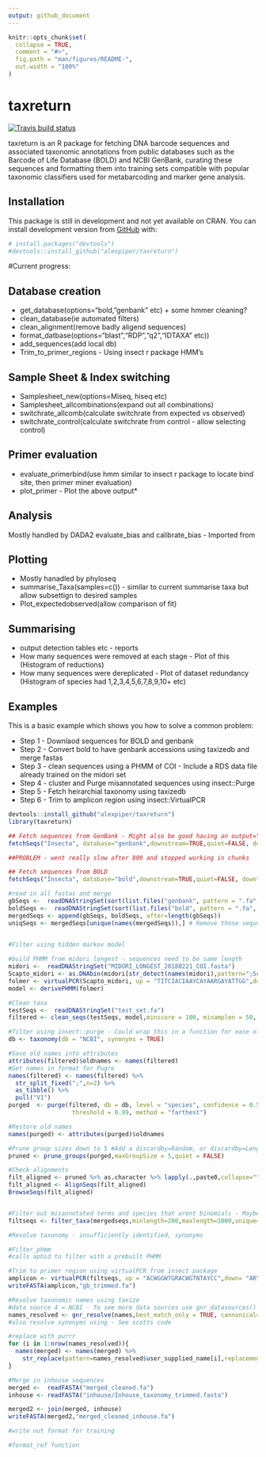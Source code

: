 ---
output: github_document
---

<!-- README.md is generated from README.Rmd. Please edit that file -->

```{r, include = FALSE}
knitr::opts_chunk$set(
  collapse = TRUE,
  comment = "#>",
  fig.path = "man/figures/README-",
  out.width = "100%"
)
```
# taxreturn

<!-- badges: start -->
[![Travis build status](https://travis-ci.org/alexpiper/taxreturn.svg?branch=master)](https://travis-ci.org/alexpiper/taxreturn)
<!-- badges: end -->

taxreturn is an R package for fetching DNA barcode sequences and associated taxonomic annotations from public databases such as the Barcode of Life Database (BOLD) and NCBI GenBank, curating these sequences and formatting them into training sets compatible with popular taxonomic classifiers used for metabarcoding and marker gene analysis.

## Installation

This package is still in development and not yet available on CRAN.  You can install development version from [GitHub](https://github.com/) with:

```{r}
# install.packages("devtools")
#devtools::install_github("alexpiper/taxreturn")
```

#Current progress:

## Database creation
* get_database(options="bold, "genbank" etc) + some hmmer cleaning?
* clean_database(ie automated filters)
* clean_alignment(remove badly aligend sequences)
* format_datbase(options="blast","RDP","q2","IDTAXA" etc))
* add_sequences(add local db)
* Trim_to_primer_regions - Using insect r package HMM's

## Sample Sheet & Index switching
* Samplesheet_new(options=Miseq, hiseq etc)
* Samplesheet_allcombinations(expand out all combinations)
* switchrate_allcomb(calculate switchrate from expected vs observed)
* switchrate_control(calculate switchrate from control - allow selecting control)

## Primer evaluation
* evaluate_primerbind(use hmm similar to insect r package to locate bind site, then primer miner evaluation)
* plot_primer - Plot the above output* 

## Analysis
Mostly handled by DADA2
evaluate_bias and calibrate_bias - Imported from 

## Plotting
* Mostly hanadled by phyloseq
* summarise_Taxa(samples=c()) - similar to current summarise taxa but allow subsettign to desired samples
* Plot_expectedobserved(allow comparison of fit)

## Summarising
* output detection tables etc - reports
* How many sequences were removed at each stage - Plot of this (Histogram of reductions)
* How many sequences were dereplicated - Plot of dataset redundancy (Histogram of species had 1,2,3,4,5,6,7,8,9,10+ etc)


## Examples

This is a basic example which shows you how to solve a common problem:

* Step 1 - Downlaod sequences for BOLD and genbank
* Step 2 - Convert bold to have genbank accessions using taxizedb and merge fastas
* Step 3 - clean sequences using a PHMM of COI - Include a RDS data file already trained on the midori set
* Step 4 - cluster and Purge misannotated sequences using insect::Purge
* Step 5 - Fetch heirarchial taxonomy using taxizedb
* Step 6 - Trim to amplicon region using insect::VirtualPCR


```{r example, eval=FALSE, include=FALSE}
devtools::install_github("alexpiper/taxreturn")
library(taxreturn)

## Fetch sequences from GenBank - Might also be good having an output="all" option
fetchSeqs("Insecta", database="genbank",downstream=TRUE,quiet=FALSE, downto="Family", marker="COI OR COI OR COX1 OR COXI", output = "gb-binom",compress=FALSE, cores=3)

##PROBLEM - went really slow after 800 and stopped working in chunks

## Fetch sequences from BOLD
fetchSeqs("Insecta", database="bold",downstream=TRUE,quiet=FALSE, downto="Family", marker="COI-5P", output = "gb-binom",compress=FALSE, cores=1)

#read in all fastas and merge
gbSeqs <-  readDNAStringSet(sort(list.files("genbank", pattern = ".fa", full.names = TRUE)))
boldSeqs <-  readDNAStringSet(sort(list.files("bold", pattern = ".fa", full.names = TRUE)))
mergedSeqs <- append(gbSeqs, boldSeqs, after=length(gbSeqs))
uniqSeqs <- mergedSeqs[unique(names(mergedSeqs)),] # Remove those sequnce names that are identical across both databases
  

#Filter using hidden markov model

#build PHMM from midori longest - sequences need to be same length
midori <-  readDNAStringSet("MIDORI_LONGEST_20180221_COI.fasta")
Scapto_midori <- as.DNAbin(midori[str_detect(names(midori),pattern=";Scaptodrosophila;"),])
folmer <- virtualPCR(Scapto_midori, up = "TITCIACIAAYCAYAARGAYATTGG",down= "TAIACYTCIGGRTGICCRAARAAYCA",cores=3, rcdown = TRUE, trimprimers = TRUE)
model <- derivePHMM(folmer)

#Clean taxa
testSeqs <-  readDNAStringSet("test_set.fa")
filtered <- clean_seqs(testSeqs, model,minscore = 100, minamplen = 50, maxamplen = 1000, shave=TRUE,maxNs = 0)

#filter using insect::purge - Could wrap this in a function for ease of use?
db <- taxonomy(db = "NCBI", synonyms = TRUE)

#Save old names into attributes
attributes(filtered)$oldnames <- names(filtered)
#Get names in format for Pugre
names(filtered) <- names(filtered) %>%
  str_split_fixed(";",n=2) %>%
  as_tibble() %>%
  pull("V1") 
purged  <- purge(filtered, db = db, level = "species", confidence = 0.5,
                  threshold = 0.99, method = "farthest")

#Restore old names
names(purged) <- attributes(purged)$oldnames

#Prune group sizes down to 5 #Add a discardby=Random, or discardby=Length to the  function
pruned <- prune_groups(purged,maxGroupSize = 5,quiet = FALSE)

#Check alignments
filt_aligned <- pruned %>% as.character %>% lapply(.,paste0,collapse="") %>% unlist %>% DNAStringSet
filt_aligned <- AlignSeqs(filt_aligned)
BrowseSeqs(filt_aligned)


#Filter out misannotated terms and species that arent binomials - Maybe this can be done during groups as well?
filtseqs <- filter_taxa(mergedseqs,minlength=200,maxlength=1000,unique=TRUE,binomials=TRUE, removeterms=c("sp.","cf.","NA"))

#Resolve taxonomy - insufficiently identified, synonyms

#Filter_phmm
#calls aphid to filter with a prebuilt PHMM

#Trim to primer region using virtualPCR from insect package
amplicon <- virtualPCR(filtseqs, up = "ACWGGWTGRACWGTNTAYCC",down= "ARYATDGTRATDGCHCCDGC",cores=3, rcdown = TRUE, trimprimers = TRUE)
writeFASTA(amplicon,"gb_trimmed.fa")

#Resolve taxonomic names using taxize
#data source 4 = NCBI - To see more data sources use gnr_datasources()
names_resolved <- gnr_resolve(names,best_match_only = TRUE, cannonical=TRUE,preferred_data_sources = "4")
#also resolve synonyms using - See scotts code

#replace with purrr
for (i in 1:nrow(names_resolved)){
  names(merged) <- names(merged) %>%
    str_replace(pattern=names_resolved$user_supplied_name[i],replacement=names_resolved$matched_name[i])
}

#Merge in inhouse sequences
merged <-  readFASTA("merged_cleaned.fa")
inhouse <- readFASTA("inhouse/Inhouse_taxonomy_trimmed.fasta")

merged2 <- join(merged, inhouse)
writeFASTA(merged2,"merged_cleaned_inhouse.fa")

#write out format for training

#format_ref function


```
